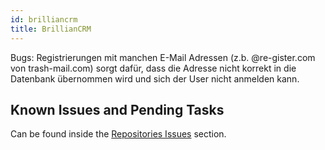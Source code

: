 ```yaml
---
id: brilliancrm
title: BrillianCRM
---
```



Bugs:
Registrierungen mit manchen E-Mail Adressen (z.b. @re-gister.com von trash-mail.com) sorgt dafür, dass die Adresse nicht korrekt in die Datenbank übernommen wird und sich der User nicht anmelden kann.

## Known Issues and Pending Tasks
Can be found inside the [Repositories Issues](https://github.com/IMBIT-Mannheim/brilliancrm/issues) section.

